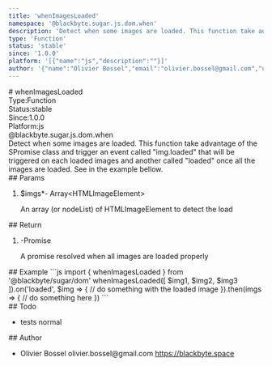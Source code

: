 ```yaml
---
title: 'whenImagesLoaded'
namespace: '@blackbyte.sugar.js.dom.when'
description: 'Detect when some images are loaded. This function take advantage of the SPromise class and trigger an event called &quot;img.loaded&quot; that will be triggered on each loaded images and another called &quot;loaded&quot; once all the images are loaded. See in the example bellow.'
type: 'Function'
status: 'stable'
since: '1.0.0'
platform: '[{"name":"js","description":""}]'
author: '{"name":"Olivier Bossel","email":"olivier.bossel@gmail.com","url":"https://blackbyte.space"}'
---
```

<div class="docmap -mdx">
# whenImagesLoaded
<div class="docmap_metas">
<div class="docmap_type"><span class="docmap_type-label">Type:</span><span class="docmap_type-value">Function</span></div>
<div class="docmap_status"><span class="docmap_status-label">Status:</span><span class="docmap_status-value -stable">stable</span></div>
<div class="docmap_since"><span class="docmap_since-label">Since:</span><span class="docmap_since-value">1.0.0</span></div>
<div class="docmap_platform"><span class="docmap_platform-label">Platform:</span><span class="docmap_platform-value -js">js</span></div>
</div>
<div class="docmap_namespace">@blackbyte.sugar.js.dom.when</div>
<div class="docmap_description typo-lead typo-format">
Detect when some images are loaded. This function take advantage of the SPromise class
and trigger an event called &quot;img.loaded&quot; that will be triggered on each loaded images and another called &quot;loaded&quot; once all the images are loaded.
See in the example bellow.
</div>
<div class="docmap_params">
## Params
<ol class="docmap_list">
<li class="docmap_item">
<span class="docmap_name">$imgs<span class="docmap_required">*</span></span><span class="docmap_default">-</span> <span class="docmap_type">Array&lt;HTMLImageElement&gt;</span>
<p class="docmap_description">An array &lpar;or nodeList&rpar; of HTMLImageElement to detect the load</p>
</li>
</ol>
</div>
<div class="docmap_return">
## Return
<ol class="docmap_list">
<li class="docmap_item">
<span class="docmap_default">-</span><span class="docmap_type">Promise</span>
<p class="docmap_description">A promise resolved when all images are loaded properly</p>
</li>
</ol>
</div>
<div class="docmap_examples">
## Example
<s-code language="js" header>
```js
import { whenImagesLoaded } from '@blackbyte/sugar/dom'
whenImagesLoaded([
	$img1, $img2, $img3
]).on('loaded', $img => {
   // do something with the loaded image
}).then(imgs => {
  // do something here
})
```
</s-code>
</div>
<div class="docmap_todo">
## Todo
<ul class="docmap_list">
<li class="docmap_item">
<span class="docmap_description">tests</span>
<span class="docmap_priority -normal">normal</span>
</li>
</ul>
</div>
<div class="docmap_author">
## Author
<ul class="docmap_list">
<li class="docmap_item">
<span class="docmap_name">Olivier Bossel</span>
<span class="docmap_email">olivier.bossel@gmail.com</span>
<a href="https://blackbyte.space" target="_blank" class="docmap_url">https://blackbyte.space</a>
</li>
</ul>
</div>
</div>